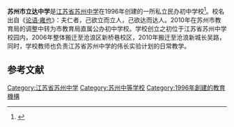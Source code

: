 {{Infobox_School
| name = 苏州市立达中学
| other_name = Suzhou Lida Middle School
| image = 
| logo = 
| motto = 诚、信、思、勇，立己达人、先忧后乐
| grades = 初中一年级—三年级
| established = 1996年
| type = [[公立学校|公立学校]]
| religion = 
| affiliation = 
| district = {{CHN}}[[江苏省|江苏省]][[苏州市|苏州市]][[姑苏区|姑苏区]]
| founder = 
| president = 
| principal = [[徐寅倩|徐寅倩]]
| vice_principal =
| dean           = 
| college        = 
| house          = 
| su             =
| sc             =
| cs             =
| cc             =
| faculty        = 
| staff          = 235
| students       = 约 3000
| athletics      = 
| conference     = 
| tree           =
| colors         = 
| mascot         = 
| magazine       = 立达
| location = [[江苏省|江苏省]][[苏州市|苏州市]][[长吴路)|长吴路]]99号
| website = [http://suzhoulida.com 苏州市立达中学]
}}
'''苏州市立达中学'''是[[江苏省苏州中学|江苏省苏州中学]]在1996年创建的一所私立民办初中学校<ref>{{cite book|author=蔡大镛、张昕|title=《道山情怀——苏州中学的千年传奇故事》|year=2009|publisher=古吴轩出版社|location=苏州|isbn=9787807334774|p=p. 293}}</ref>。校名出自《[[s:論語/雍也第六|论语·雍也]]》：夫仁者，己欲立而立人，己欲达而达人。2010年在苏州市教育局的调整中转为市教育局直属公办初中学校。学校创立之初位于江苏省苏州中学校园内，2006年整体搬迁至沧浪区新桥巷校区，2010年搬迁至沧浪新城长吴路，同时，学校教师也负责江苏省苏州中学的伟长实验计划的日常教学。

==参考文献==
{{reflist}}

[[Category:江苏省苏州中学|Category:江苏省苏州中学]]
[[Category:苏州中等学校|Category:苏州中等学校]]
[[Category:1996年創建的教育機構|Category:1996年創建的教育機構]]

{{苏州小作品}}